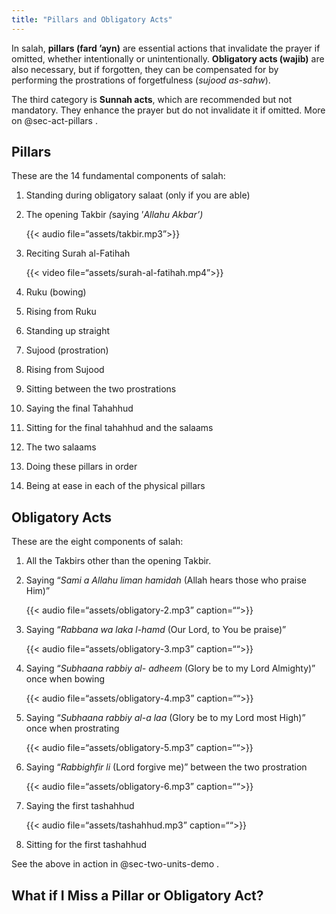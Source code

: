 ```yaml
---
title: "Pillars and Obligatory Acts"
---
```


In salah, **pillars (fard 'ayn)** are essential actions that invalidate the prayer if omitted, whether intentionally or unintentionally. **Obligatory acts (wajib)** are also necessary, but if forgotten, they can be compensated for by performing the prostrations of forgetfulness (*sujood as-sahw*).

::: callout-note
The third category is **Sunnah acts**, which are recommended but not mandatory. They enhance the prayer but do not invalidate it if omitted. More on @sec-act-pillars .
:::

## Pillars {#sec-act-pillars}

These are the 14 fundamental components of salah:

1.  Standing during obligatory salaat (only if you are able)

2.  The opening Takbir *(*saying '*Allahu Akbar')*

    {{< audio file="assets/takbir.mp3">}}

3.  Reciting Surah al-Fatihah

    {{< video file="assets/surah-al-fatihah.mp4">}}

4.  Ruku (bowing)

5.  Rising from Ruku

6.  Standing up straight

7.  Sujood (prostration)

8.  Rising from Sujood

9.  Sitting between the two prostrations

10. Saying the final Tahahhud

11. Sitting for the final tahahhud and the salaams

12. The two salaams

13. Doing these pillars in order

14. Being at ease in each of the physical pillars

## Obligatory Acts

These are the eight components of salah:

1.  All the Takbirs other than the opening Takbir.

2.  Saying "*Sami a Allahu liman hamidah* (Allah hears those who praise Him)"

    {{< audio file="assets/obligatory-2.mp3" caption="">}}

3.  Saying "*Rabbana wa laka l-hamd* (Our Lord, to You be praise)"

    {{< audio file="assets/obligatory-3.mp3" caption="">}}

4.  Saying "*Subhaana rabbiy al- adheem* (Glory be to my Lord Almighty)" once when bowing

    {{< audio file="assets/obligatory-4.mp3" caption="">}}

5.  Saying "*Subhaana rabbiy al-a laa* (Glory be to my Lord most High)" once when prostrating

    {{< audio file="assets/obligatory-5.mp3" caption="">}}

6.  Saying "*Rabbighfir li* (Lord forgive me)" between the two prostration

    {{< audio file="assets/obligatory-6.mp3" caption="">}}

7.  Saying the first tashahhud

    {{< audio file="assets/tashahhud.mp3" caption="">}}

8.  Sitting for the first tashahhud

::: callout-note
See the above in action in @sec-two-units-demo .
:::

## What if I Miss a Pillar or Obligatory Act?
